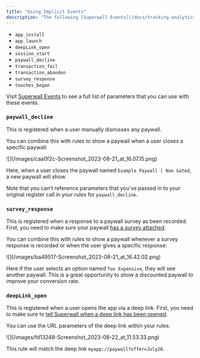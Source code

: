 ```yaml
---
title: "Using Implicit Events"
description: "The following [Superwall Events](/docs/tracking-analytics) are automatically registered by the SDK and can be added as events in campaigns to present paywalls."
---
```


* `app_install`
* `app_launch`
* `deepLink_open`
* `session_start`
* `paywall_decline`
* `transaction_fail`
* `transaction_abandon`
* `survey_response`
* `touches_began`

Visit [Superwall Events](/docs/tracking-analytics) to see a full list of parameters that you can use with these events.

### `paywall_decline`

This is registered when a user manually dismisses any paywall.

You can combine this with rules to show a paywall when a user closes a specific paywall:

<Frame>![](/images/caa0f2c-Screenshot_2023-08-21_at_16.07.15.png) </Frame>

Here, when a user closes the paywall named `Example Paywall | Non Gated`, a new paywall will show.

Note that you can't reference parameters that you've passed in to your original register call in your rules for `paywall_decline`.

### `survey_response`

This is registered when a response to a paywall survey as been recorded. First, you need to make sure your paywall [has a survey attached](/docs/surveys).

You can combine this with rules to show a paywall whenever a survey response is recorded or when the user gives a specific response:

<Frame>![](/images/ba49517-Screenshot_2023-08-21_at_16.42.02.png) </Frame>

Here if the user selects an option named `Too Expensive`, they will see another paywall. This is a great opportunity to show a discounted paywall to improve your conversion rate.

### `deepLink_open`

This is registered when a user opens the app via a deep link. First, you need to make sure to [tell Superwall when a deep link has been opened](/docs/in-app-paywall-previews).

You can use the URL parameters of the deep link within your rules:

<Frame>![](/images/fd13248-Screenshot_2023-08-22_at_11.53.33.png) </Frame>

This rule will match the deep link `myapp://paywall?offer=July20`.